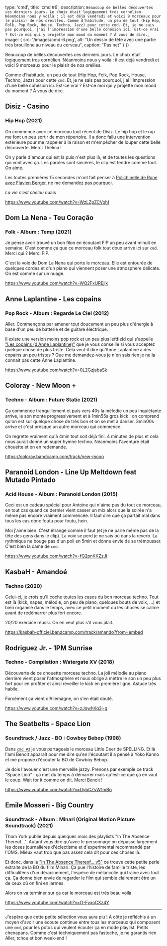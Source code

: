 
  type: 'cmd',
  title: 'cmd #6',
  description: `
Beaucoup de belles découvertes ces derniers jours. Le choix était logiquement
très cornélien. Néanmoins nous y voilà : il est déjà vendredi et voici 9
morceaux pour le plaisir de nos oreilles.
Comme d'habitude, un peu de tout (Hip Hop, Folk, Pop Rock, House, Techno, Jazz)
pour cette cmd. Et, je ne sais pas pourquoi, j'ai l'impression d'une belle
cohésion ici. Est-ce vrai ? Est-ce moi qui y projette mon mood du moment ? À
vous de dire. `,
  image: {
    src: '/images/cmd-6.png',
    alt: "Un dessin de tête avec une partie très brouillone au niveau du cerveau",
    caption: "Pas net"
  }
})


Beaucoup de belles découvertes ces derniers jours. Le choix était logiquement
très cornélien. Néanmoins nous y voilà : il est déjà vendredi et voici 9
morceaux pour le plaisir de nos oreilles.

Comme d'habitude, un peu de tout (Hip Hop, Folk, Pop Rock, House, Techno, Jazz)
pour cette `cmd`. Et, je ne sais pas pourquoi, j'ai l'impression d'une belle
cohésion ici. Est-ce vrai ? Est-ce moi qui y projette mon mood du moment ? À
vous de dire.

## Disiz - Casino
### Hip Hop (2021)

On commence avec ce morceau tout récent de Disiz. Le hip hop et le rap me font
un peu sortir de mon répertoire. Il a donc fallu une intervention extérieure
pour me rappeler à la raison et m'empêcher de louper cette belle découverte.
Merci Thelma !

On y parle d'amour qui est là puis n'est plus là, et de toutes les questions qui
vont avec ça. Les paroles sont sincères, le clip est tendre comme tout. On aime.

Les toutes premières 15 secondes m'ont fait penser à [Polichinelle de Rone
avec Flavien Berger](https://rone-music.bandcamp.com/track/polichinelle-flavien-berger),
ne me demandez pas pourquoi.

*La vie c'est chelou* ouais

https://www.youtube.com/watch?v=WzLZpZCVohI


## Dom La Nena - Teu Coração
### Folk - Album : Temp (2021)

Je pense avoir trouvé un bon filon en écoutant FIP un peu avant minuit en
semaine. C'est comme ça que ce morceau folk tout doux arrive ici sur `cmd`.
Merci qui ? Merci FIP.

C'est la voix de Dom La Nena qui porte le morceau. Elle est entourée de
quelques cordes et d'un piano qui viennent poser une atmosphère délicate. On est
comme sur un nuage.

https://www.youtube.com/watch?v=WQ2FxUREjlk


## Anne Laplantine - Les copains
### Pop Rock - Album : Regarde Le Ciel (2012)

Aller. Commençons par amener tout doucement un peu plus d'énergie à base d'un
peu de batterie et de guitare électrique.

Il existe une version moins pop rock et un peu plus leftfield qui s'appelle
["Les copains (d'Anne Laplantine)"](https://www.youtube.com/watch?v=OXtNCemky7o)
que je vous conseille si vous acceptez quelque chose de plus triste. Cela
veut-il dire qu'Anne Laplantine a des copains un peu tristes ? Que me
demandez-vous je n'en sais rien je ne la connait pas cette Anne Laplantine.

https://www.youtube.com/watch?v=0L2GzjabaSk


## Coloray - New Moon +
### Techno - Album : Future Static (2021)

Ça commence tranquillement et puis vers 40s la mélodie un peu inquiétante
arrive, le son monte progressivement et à 1min55s gros kick : on comprend qu'on
est sur quelque chose de très bon et on se met à danser. 3min00s arrive et c'est
presque un autre morceau qui commence.

On regrette vraiment qu'à 4min tout soit déjà fini. 4 minutes de plus et cela
nous aurait donné un super hymne techno. Néanmoins l'aventure était chouette et
on en redemande.

https://coloray.bandcamp.com/track/new-moon


## Paranoid London - Line Up Meltdown feat Mutado Pintado
### Acid House - Album : Paranoid London (2015)

Ceci est un cadeau spécial pour Antoine qui n'aime pas du tout ce morceau, en
tout cas quand ce dernier vient casser un mix alors que la soirée n'a même pas
encore vraiment commencée. Il faut dire que ça partait mal dans tous les cas
donc foutu pour foutu, hein.

Moi j'aime bien. C'est étrange comme il faut (et je ne parle même pas de la tête
des gens dans le clip). La voix se perd je ne sais où dans la reverb. La
rythmique ne bouge pas d'un poil en 5min et donne envie de se trémousser. C'est
bien la came de `cmd`.

https://www.youtube.com/watch?v=fQ2pnKKZzJI


## KasbaH - Amandoé
### Techno (2020)

Celui-ci, je crois qu'il coche toutes les cases du bon morceau techno. Tout est
là (kick, napes, mélodie, on peu de piano, quelques bouts de voix, ...) et bien
organisé dans le temps, avec ce petit moment où les choses se calme avant de
redémarrer plus fort encore.

20/20 exercice réussi. On en veut plus s'il vous plait.

https://kasbah-officiel.bandcamp.com/track/amando?from=embed


## Rodriguez Jr. - 1PM Sunrise
### Techno - Compilation : Watergate XV (2018)

Découverte de ce chouette morceau techno. La joli mélodie au piano derrière
vient poser l'atmosphère et nous oblige à mettre le son un peu plus fort pour en
profiter et ainsi réveiller le kick en première ligne. Astuce très habile.

Forcément ça vient d'Allemagne, on s'en était douté.

https://www.youtube.com/watch?v=zJqwhKq3j-g


## The Seatbelts - Space Lion
### Soundtrack / Jazz - BO : Cowboy Bebop (1998)

Dans [`cmd #3`](/post/2021-07-09-cmd-3) je vous partageais le morceau Little Deer
de SPELLING. Et là l'ami Benoit apparaît pour me dire qu'en l'écoutant il a
pensé à Yoko Kanno et me propose d'écouter la BO de Cowboy Bebop.

Je dois l'avouer c'est une merveille jazzy. Prenons par exemple ce track "Space
Lion" : ça met du temps à démarrer mais qu'est-ce que ça en vaut le coup. Wait
for it comme on dit. Merci Benoit !

https://www.youtube.com/watch?v=DybCZvW1mBo


## Emile Mosseri - Big Country
### Soundtrack - Album : Minari (Original Motion Picture Soundtrack) (2021)

Thom York publie depuis quelques mois des playlists "In The Absence Thereof...".
Autant vous dire qu'avec le personnage on dépasse largement les doses
journalières d'éclectisme et d'experimental recommandé par l'OMS. Mieux vaut
trop que pas assez cela dit pour ces choses là.

Et donc, dans la ["In The Absence Thereof... v5"](https://thomyorke.ffm.to/intheabsencethereof_v5)
ce trouve cette petite perle extraite de la BO du film Minari. Ça pue l'histoire
de famille triste, les difficulitées d'un déracinement, l'espèce de mélancolie
qui traine avec tout ça. Ça donne bien envie de regarder le film qui semble
clairement être un de ceux où on fini en larmes.

Alors on va terminer sur ça car le morceau est très beau voilà.

https://www.youtube.com/watch?v=O-FyxoCXz4Y

---

J'espère que cette petite sélection vous aura plu ! À côté je réfléchis à un
moyen d'avoir une écoute continue entre tous les morceaux qui composent une
`cmd`, pour les potos qui veulent écouter ça en mode playlist. Petits chenapans.
Comme c'est techniquement pas fastoche, je ne garantis rien. Aller, tchou et bon
week-end !

